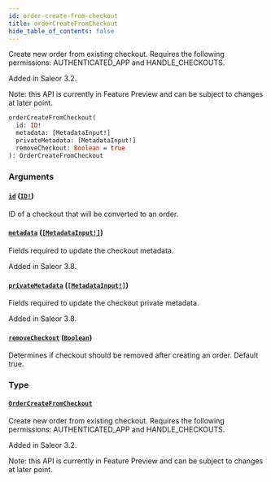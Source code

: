 ```yaml
---
id: order-create-from-checkout
title: orderCreateFromCheckout
hide_table_of_contents: false
---
```


Create new order from existing checkout. Requires the following permissions: AUTHENTICATED_APP and HANDLE_CHECKOUTS.

Added in Saleor 3.2.

Note: this API is currently in Feature Preview and can be subject to changes at later point.

```graphql
orderCreateFromCheckout(
  id: ID!
  metadata: [MetadataInput!]
  privateMetadata: [MetadataInput!]
  removeCheckout: Boolean = true
): OrderCreateFromCheckout
```

### Arguments

#### [`id`](#) ([`ID!`](../../../developer/api-reference/scalars/id))

ID of a checkout that will be converted to an order.

#### [`metadata`](#) ([`[MetadataInput!]`](../../../developer/api-reference/inputs/metadata-input))

Fields required to update the checkout metadata.

Added in Saleor 3.8.

#### [`privateMetadata`](#) ([`[MetadataInput!]`](../../../developer/api-reference/inputs/metadata-input))

Fields required to update the checkout private metadata.

Added in Saleor 3.8.

#### [`removeCheckout`](#) ([`Boolean`](../../../developer/api-reference/scalars/boolean))

Determines if checkout should be removed after creating an order. Default true.

### Type

#### [`OrderCreateFromCheckout`](../../../developer/api-reference/objects/order-create-from-checkout)

Create new order from existing checkout. Requires the following permissions: AUTHENTICATED_APP and HANDLE_CHECKOUTS.

Added in Saleor 3.2.

Note: this API is currently in Feature Preview and can be subject to changes at later point.
